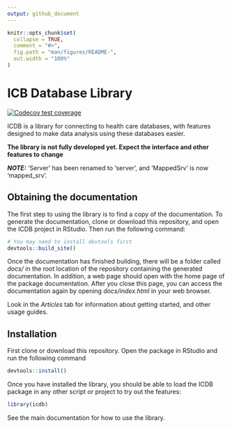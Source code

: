 ```yaml
---
output: github_document
---
```


<!-- README.md is generated from README.Rmd. Please edit that file -->

```r
knitr::opts_chunk$set(
  collapse = TRUE,
  comment = "#>",
  fig.path = "man/figures/README-",
  out.width = "100%"
)
```

# ICB Database Library

<!-- badges: start -->
[![Codecov test coverage](https://codecov.io/gh/jrs0/icdb/branch/main/graph/badge.svg)](https://app.codecov.io/gh/jrs0/icdb?branch=main)
<!-- badges: end -->

ICDB is a library for connecting to health care databases, with features designed to make data analysis using these databases easier. 

**The library is not fully developed yet. Expect the interface and other features to change**

**_NOTE:_**  'Server' has been renamed to 'server', and 'MappedSrv' is now 'mapped_srv'.

## Obtaining the documentation

The first step to using the library is to find a copy of the documentation. To generate the documentation, clone or download this repository, and open the ICDB project in RStudio. Then run the following command:

```r
# You may need to install devtools first 
devtools::build_site()
```

Once the documentation has finished building, there will be a folder called *docs/* in the root location of the repository containing the generated documentation. In addition, a web page should open with the home page of the package documentation. After you close this page, you can access the documentation again by opening *docs/index.html* in your web browser.

Look in the *Articles* tab for information about getting started, and other usage guides.

## Installation

First clone or download this repository. Open the package in RStudio and run the following command

```r
devtools::install()
```

Once you have installed the library, you should be able to load the ICDB package in any other script or project to try out the features:

```r
library(icdb)
```

See the main documentation for how to use the library.
